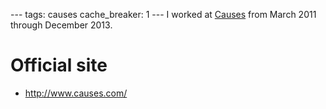 ---
tags: causes
cache_breaker: 1
---
I worked at [[Causes]] from March 2011 through December 2013.

= Official site =

* http://www.causes.com/
